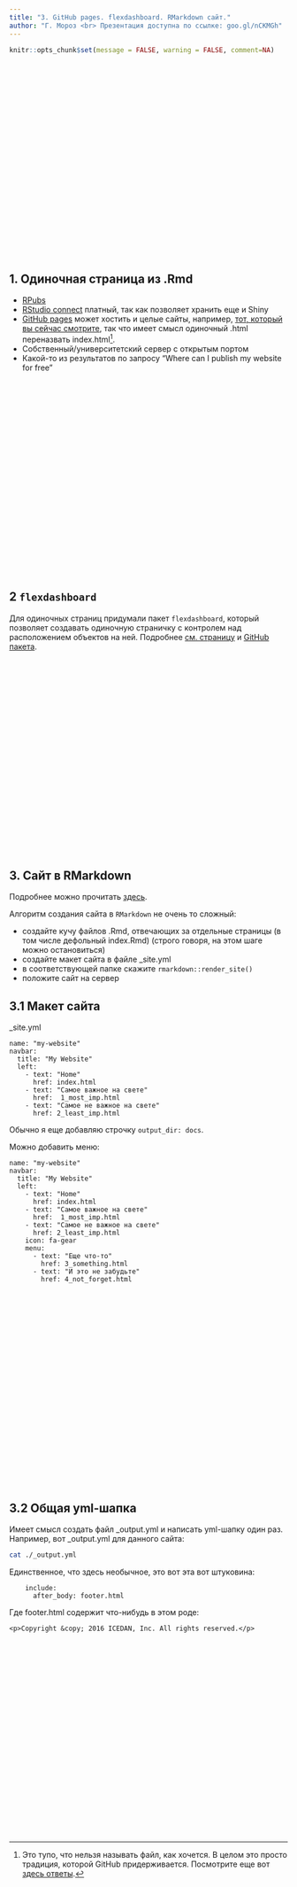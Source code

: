 ```yaml
---
title: "3. GitHub pages. flexdashboard. RMarkdown сайт."
author: "Г. Мороз <br> Презентация доступна по ссылке: goo.gl/nCKMGh"
---
```


```r
knitr::opts_chunk$set(message = FALSE, warning = FALSE, comment=NA)
```

<style>
.parallax {
    /* The image used */
    background-image: url("website.png");

    /* Set a specific height */
    min-height: 350px; 

    /* Create the parallax scrolling effect */
    background-attachment: fixed;
    background-position: center;
    background-repeat: no-repeat;
    background-size: auto;
}
.parallax2 {
    /* The image used */
    background-image: url("dry.png");

    /* Set a specific height */
    min-height: 350px; 

    /* Create the parallax scrolling effect */
    background-attachment: fixed;
    background-position: center;
    background-repeat: no-repeat;
    background-size: auto;
}
</style>

<div class="parallax"></div>

## 1. Одиночная страница из .Rmd

* [RPubs](https://rpubs.com/)
* [RStudio connect](https://www.rstudio.com/products/connect/) платный, так как позволяет хранить еще и Shiny
* [GitHub pages](https://pages.github.com/) может хостить и целые сайты, например, [тот, который вы сейчас смотрите](https://github.com/agricolamz/2018_ANDAN_course_winter), так что имеет смысл одиночный .html переназвать index.html[^1].
* Собственный/университетский сервер с открытым портом
* Какой-то из результатов по запросу "Where can I publish my website for free"

[^1]: Это тупо, что нельзя называть файл, как хочется. В целом это просто традиция, которой GitHub придерживается. Посмотрите еще вот [здесь ответы](https://www.quora.com/Why-is-the-default-html-file-called-index-html).

<div class="parallax"></div>

## 2 `flexdashboard`
Для одиночных страниц придумали пакет `flexdashboard`, который позволяет создавать одиночную страничку с контролем над расположением объектов на ней. Подробнее [см. страницу](http://rmarkdown.rstudio.com/flexdashboard/) и [GitHub пакета](https://github.com/rstudio/flexdashboard).

<div class="parallax"></div>

## 3. Сайт в RMarkdown

Подробнее можно прочитать [здесь](rmarkdown.rstudio.com/rmarkdown_websites.html).

Алгоритм создания сайта в `RMarkdown` не очень то сложный:

* создайте кучу файлов .Rmd, отвечающих за отдельные страницы (в том числе дефольный index.Rmd) (строго говоря, на этом шаге можно остановиться)
* создайте макет сайта в файле _site.yml
* в соответствующей папке скажите `rmarkdown::render_site()`
* положите сайт на сервер

## 3.1 Макет сайта

_site.yml

```
name: "my-website"
navbar:
  title: "My Website"
  left:
    - text: "Home"
      href: index.html
    - text: "Самое важное на свете"
      href:  1_most_imp.html
    - text: "Самое не важное на свете"
      href: 2_least_imp.html
```

Обычно я еще добавляю строчку `output_dir: docs`.

Можно добавить меню:
```
name: "my-website"
navbar:
  title: "My Website"
  left:
    - text: "Home"
      href: index.html
    - text: "Самое важное на свете"
      href:  1_most_imp.html
    - text: "Самое не важное на свете"
      href: 2_least_imp.html
    icon: fa-gear
    menu:
      - text: "Еще что-то"
        href: 3_something.html
      - text: "И это не забудьте"
        href: 4_not_forget.html
```

<div class="parallax2"></div>

## 3.2 Общая yml-шапка
Имеет смысл создать файл _output.yml и написать yml-шапку один раз. Например, вот _output.yml для данного сайта:
```bash
cat ./_output.yml
```

Единственное, что здесь необычное, это вот эта вот штуковина:
```
    include:
      after_body: footer.html
```

Где footer.html содержит что-нибудь в этом роде:
```
<p>Copyright &copy; 2016 ICEDAN, Inc. All rights reserved.</p>
```

<div class="parallax"></div>